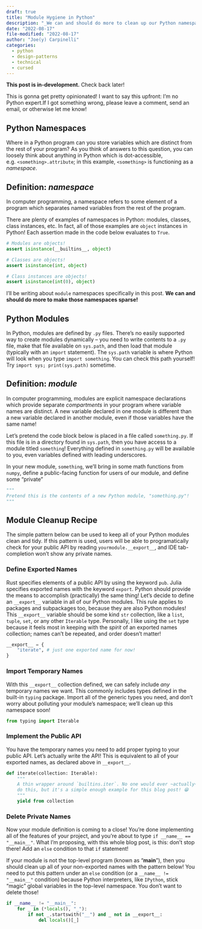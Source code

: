```yaml
---
draft: true
title: "Module Hygiene in Python"
description: "_We can and should do more to clean up our Python namespaces!_"
date: "2022-08-17"
file-modified: "2022-08-17"
author: "Joe(y) Carpinelli"
categories:
  - python
  - design-patterns
  - technical
  - cursed
---
```


:::{.callout-warning appearance="simple"}
**This post is in-development.** Check back later!
:::

:::{.callout-warning appearance="simple"}
This is gonna get pretty opinionated! I want to say this upfront: 
I'm no Python expert.If I got something wrong, please leave a comment, 
send an email, or otherwise let me know!
:::

## Python Namespaces

Where in a Python program can you store variables which are distinct 
from the rest of your program? As you think of answers to this question, 
you can loosely think about anything in Python which is dot-accessible, 
e.g. `<something>.attribute`; in this example, `<something>` is 
functioning as a _namespace_. 

:::{.callout-note appearance="simple"}

## Definition: _namespace_
In computer programming, a namespace refers to some element of a program
which separates named variables from the rest of the program.

:::

There are plenty of examples of namespaces in Python: modules, classes, class instances, etc. In fact, all of those examples are `object` instances in Python!
Each assertion made in the code below evaluates to `True`.

```python
# Modules are objects!
assert isinstance(__builtins__, object) 

# Classes are objects!
assert isinstance(int, object)

# Class instances are objects!
assert isinstance(int(0), object)
```

I'll be writing about `module` namespaces specifically in this post. 
**We can and should do more to make those namespaces sparse!**

## Python Modules

In Python, modules are defined by `.py` files. There's no easily supported 
way to create modules dynamically -- you need to write contents to a `.py` file, 
make that file available on `sys.path`, and then load that module (typically 
with an `import` statement). 
[The `sys.path` variable is where Python will look when you type `import something`. You can check this path yourself! Try `import sys; print(sys.path)` sometime.]{.aside}

:::{.callout-note appearance="simple"}

## Definition: _module_
In computer programming, modules are explicit namespace declarations which 
provide separate _compartments_ in your program where variable names are distinct.
A new variable declared in one module is different than a new variable declared in 
another module, even if those variables have the same name!
:::

Let's pretend the code block below is placed in a file called `something.py`. 
If this file is in a directory found in `sys.path`, then you have access to a module 
titled `something`! Everything defined in `something.py` will be available to you, 
even variables defined with leading underscores. 

In your new module, `something`, we'll bring in some math functions from `numpy`, 
define a public-facing function for users of our module, and define some "private"

```python
"""
Pretend this is the contents of a new Python module, "something.py"!
"""


```

## Module Cleanup Recipe


The simple pattern below can be used to keep all of your Python modules clean and tidy. 
If this pattern is used, users will be able to programatically check for your public 
API by reading `yourmodule.__export__`, and IDE tab-completion won't show any private names.

### Define Exported Names

Rust specifies elements of a public API by using the keyword `pub`. Julia specifies
exported names with the keyword `export`. Python should provide the means to
accomplish (practically) the same thing! Let's decide to define an `__export__`
variable in all of our Python modules. This rule applies to packages and subpackages 
too, because they are also Python modules! This `__export__` variable 
should be some kind `str` collection, like a `list`, `tuple`, `set`, or 
any other `Iterable` type. Personally, I like using the `set` type because it feels 
most in keeping with the _spirit_ of an exported names collection; names can't be 
repeated, and order doesn't matter!

```python
__export__ = {
    "iterate", # just one exported name for now!
}
```

### Import Temporary Names

With this `__export__` collection defined, we can safely include _any_ temporary 
names we want. This commonly includes types defined in the built-in `typing` package. 
Import all of the generic types you need, and don't worry about polluting
your module's namespace; we'll clean up this namespace soon!

```python
from typing import Iterable
```

### Implement the Public API

You have the temporary names you need to add proper typing to your 
public API. Let's actually write the API! This is equivalent to all 
of your exported names, as declared above in `__export__`.

```python
def iterate(collection: Iterable):
    """
    A thin wrapper around `builtins.iter`. No one would ever ~actually~
    do this, but it's a simple enough example for this blog post! 😁
    """
    yield from collection

```

### Delete Private Names

Now your module definition is coming to a close! You're done implementing all of the 
features of your project, and you're about to type `if __name__ == "__main__"`.
What I'm proposing, with this whole blog post, is this: don't stop there! Add an 
`else` condition to that `if` statement!

If your module is not the top-level program (known as "__main__"), then you 
should clean up all of your non-exported names with the pattern below! You need
to put this pattern under an `else` condition (or a `__name__ != "__main__"` condition) 
because Python interpreters, like `IPython`, stick "magic" global variables in the 
top-level namespace. You don't want to delete those!

```python
if __name__ != "__main__":
    for _ in (*locals(), "_"):
        if not _.startswith("__") and _ not in __export__:
            del locals()[_]
```
